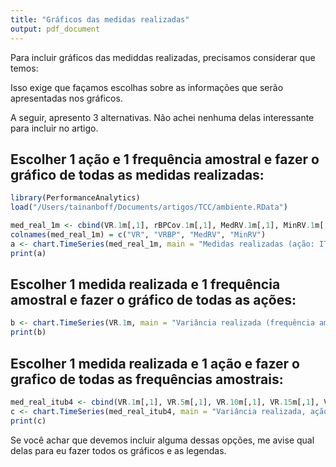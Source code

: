 ```yaml
---
title: "Gráficos das medidas realizadas"
output: pdf_document
---
```


Para incluir gráficos das mediddas realizadas, precisamos considerar que temos:

\begin{itemize}
\item 10 ações;
\item 7 medidas realizadas;
\item 8 frequências amostrais.
\end{itemize}

Isso exige que façamos escolhas sobre as informações que serão apresentadas nos gráficos.

A seguir, apresento 3 alternativas. Não achei nenhuma delas interessante para incluir no artigo.

## Escolher 1 ação e 1 frequência amostral e fazer o gráfico de todas as medidas realizadas:

```r
library(PerformanceAnalytics)
load("/Users/tainanboff/Documents/artigos/TCC/ambiente.RData")

med_real_1m <- cbind(VR.1m[,1], rBPCov.1m[,1], MedRV.1m[,1], MinRV.1m[,1])
colnames(med_real_1m) = c("VR", "VRBP", "MedRV", "MinRV")
a <- chart.TimeSeries(med_real_1m, main = "Medidas realizadas (ação: ITUB4; frequência amostral: 1 minuto)", ylab = "")
print(a)
```

## Escolher 1 medida realizada e 1 frequência amostral e fazer o gráfico de todas as ações:

```r
b <- chart.TimeSeries(VR.1m, main = "Variância realizada (frequência amostral: 1 minuto)", ylab = "")
print(b)
```

## Escolher 1 medida realizada e 1 ação e fazer o grafico de todas as frequências amostrais:

```r
med_real_itub4 <- cbind(VR.1m[,1], VR.5m[,1], VR.10m[,1], VR.15m[,1], VR.30m[,1], VR.45m[,1], VR.60m[,1], VR.90m[,1])
c <- chart.TimeSeries(med_real_itub4, main = "Variância realizada, ação ITUB4", ylab = "")
print(c)
```

Se você achar que devemos incluir alguma dessas opções, me avise qual delas para eu fazer todos os gráficos e as legendas.